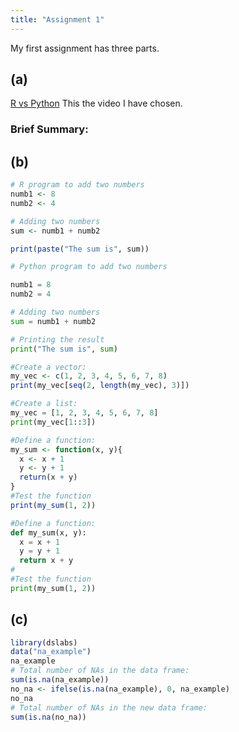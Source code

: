 ```yaml
---
title: "Assignment 1"
---
```


My first assignment has three parts.

## (a)

[R vs Python](https://www.youtube.com/watch?v=4lcwTGA7MZw) This the video I have chosen.

### Brief Summary:

## (b)

``` r
# R program to add two numbers
numb1 <- 8
numb2 <- 4

# Adding two numbers 
sum <- numb1 + numb2 

print(paste("The sum is", sum))
```

``` python
# Python program to add two numbers

numb1 = 8
numb2 = 4

# Adding two numbers 
sum = numb1 + numb2 

# Printing the result 
print("The sum is", sum) 
```

``` r
#Create a vector:
my_vec <- c(1, 2, 3, 4, 5, 6, 7, 8)
print(my_vec[seq(2, length(my_vec), 3)])
```

``` python
#Create a list:
my_vec = [1, 2, 3, 4, 5, 6, 7, 8]
print(my_vec[1::3])
```

``` r
#Define a function:
my_sum <- function(x, y){
  x <- x + 1
  y <- y + 1
  return(x + y)
}
#Test the function
print(my_sum(1, 2))
```

``` python
#Define a function:
def my_sum(x, y):
  x = x + 1
  y = y + 1
  return x + y
#
#Test the function
print(my_sum(1, 2))
```

## (c)

```r
library(dslabs)
data("na_example")
na_example
# Total number of NAs in the data frame:
sum(is.na(na_example))
no_na <- ifelse(is.na(na_example), 0, na_example)
no_na
# Total number of NAs in the new data frame:
sum(is.na(no_na))
```

